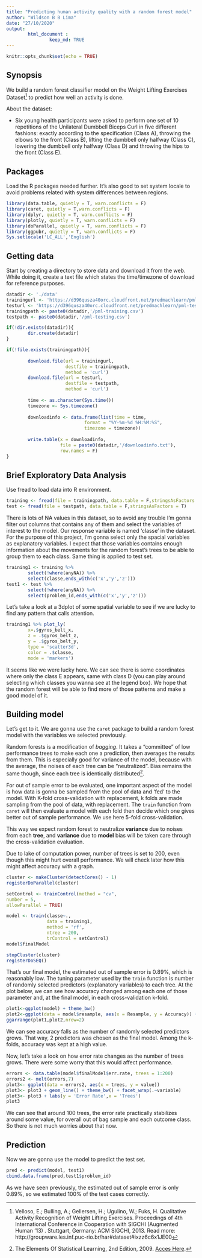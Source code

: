 ```yaml
---
title: "Predicting human activity quality with a random forest model"
author: "Wildson B B Lima"
date: "27/10/2020"
output: 
        html_document : 
                keep_md: TRUE
---
```


```r
knitr::opts_chunk$set(echo = TRUE)
```

## Synopsis

We build a random forest classifier model on the Weight Lifting Exercises Dataset[^1] to predict how well an activity is done.

About the dataset:

* Six young health participants were asked to perform one set of 10 repetitions of the Unilateral Dumbbell Biceps Curl in five different fashions: exactly according to the specification (Class A), throwing the elbows to the front (Class B), lifting the dumbbell only halfway (Class C), lowering the dumbbell only halfway (Class D) and throwing the hips to the front (Class E).

[^1]:Velloso, E.; Bulling, A.; Gellersen, H.; Ugulino, W.; Fuks, H. Qualitative Activity Recognition of Weight Lifting Exercises. Proceedings of 4th International Conference in Cooperation with SIGCHI (Augmented Human '13) . Stuttgart, Germany: ACM SIGCHI, 2013. Read more: http://groupware.les.inf.puc-rio.br/har#dataset#ixzz6c6x1JE00

## Packages

Load the R packages needed further. It's also good to set system locale to avoid problems related with system differences between regions.

```r
library(data.table, quietly = T, warn.conflicts = F)
library(caret, quietly = T,warn.conflicts = F)
library(dplyr, quietly = T, warn.conflicts = F)
library(plotly, quietly = T, warn.conflicts = F)
library(doParallel, quietly = T, warn.conflicts = F)
library(ggpubr, quietly = T, warn.conflicts = F)
Sys.setlocale('LC_ALL','English')  
```

## Getting data

Start by creating a directory to store data and download it from the web. While doing it, create a text file which states the time/timezone of download for reference purposes.  

```r
datadir <- './data'
trainingurl <- 'https://d396qusza40orc.cloudfront.net/predmachlearn/pml-training.csv'
testurl <- 'https://d396qusza40orc.cloudfront.net/predmachlearn/pml-testing.csv'
trainingpath <- paste0(datadir,'/pml-training.csv')
testpath <- paste0(datadir,'/pml-testing.csv')

if(!dir.exists(datadir)){
        dir.create(datadir)
}

if(!file.exists(trainingpath)){
        
        download.file(url = trainingurl,
                      destfile = trainingpath,
                      method = 'curl')
        download.file(url = testurl,
                      destfile = testpath,
                      method = 'curl')
        
        time <- as.character(Sys.time())
        timezone <- Sys.timezone()
        
        downloadinfo <- data.frame(list(time = time, 
                             format = "%Y-%m-%d %H:%M:%S",
                             timezone = timezone))
        
        write.table(x = downloadinfo,
                    file = paste0(datadir,'/downloadinfo.txt'),
                    row.names = F)
}

```  

## Brief Exploratory Data Analysis

Use fread to load data into R environment.

```r

training <- fread(file = trainingpath, data.table = F,stringsAsFactors = T)
test <- fread(file = testpath, data.table = F,stringsAsFactors = T)

```

There is lots of NA values in this dataset, so to avoid any trouble I'm gonna filter out columns that contains any of them and select the variables of interest to the model. Our response variable is named 'classe' in the dataset. For the purpose of this project, I'm gonna select only the spacial variables as explanatory variables. I expect that those variables contains enough information about the movements for the random forest's trees to be able to group them to each class. Same thing is applied to test set.

```r
training1 <- training %>% 
        select(!where(anyNA)) %>%
        select(classe,ends_with(c('x','y','z')))
test1 <- test %>% 
        select(!where(anyNA)) %>%
        select(problem_id,ends_with(c('x','y','z')))

```

Let's take a look at a 3dplot of some spatial variable to see if we are lucky to find any pattern that calls attention.

```r
training1 %>% plot_ly(
        x=.$gyros_belt_x,
        z = .$gyros_belt_z, 
        y = .$gyros_belt_y,
        type = 'scatter3d',
        color = .$classe,
        mode = 'markers')

```

It seems like we were lucky here. We can see there is some coordinates where only the class E appears, same with class D (you can play around selecting which classes you wanna see at the legend box). We hope that the random forest will be able to find more of those patterns and make a good model of it.

## Building model

Let's get to it. We are gonna use the `caret` package to build a random forest model with the variables we selected previously.

Random forests is a modification of *bagging*. It takes a "committee" of low performance trees to make each one a prediction, then averages the results from them. This is especially good for variance of the model, because with the average, the noises of each tree can be "neutralized". Bias remains the same though, since each tree is identically distributed[^2].

[^2]: The Elements Of Statistical Learning, 2nd Edition, 2009. [Acces Here](https://web.stanford.edu/~hastie/ElemStatLearn//). 

For out of sample error to be evaluated, one important aspect of the model is how data is gonna be sampled from the pool of data and 'fed' to the model. With K-fold cross-validation with replacement, k folds are made sampling from the pool of data, with replacement. The `train` function from `caret` will then evaluate a model with each fold then decide which one gives better out of sample performance. We use here 5-fold cross-validation. 

This way we expect random forest to neutralize **variance** due to noises from each **tree**, and **variance** due to **model** bias will be taken care through the cross-validation evaluation.

Due to lake of computation power, number of trees is set to 200, even though this might hurt overall performance. We will check later how this might affect accuracy with a graph. 

```r
cluster <- makeCluster(detectCores() - 1) 
registerDoParallel(cluster)
```

```r
setControl <- trainControl(method = "cv",
number = 5,
allowParallel = TRUE)
```

```r
model <- train(classe~.,
               data = training1,
               method = 'rf',
               ntree = 200,
               trControl = setControl)
model$finalModel
```

```r
stopCluster(cluster)
registerDoSEQ()
```

That's our final model, the estimated out of sample error is 0.89%, which is reasonably low. The tuning parameter used by the `train` function is number of randomly selected predictors (explanatory variables) to each tree. At the plot below, we can see how accuracy changed among each one of those parameter and, at the final model, in each cross-validation k-fold.

```r
plot1<-ggplot(model) + theme_bw()
plot2<-ggplot(data = model$resample, aes(x = Resample, y = Accuracy)) + geom_point() + theme_bw()
ggarrange(plot1,plot2,nrow=2)
```

We can see accuracy falls as the number of randomly selected predictors grows. That way, 2 predictors was chosen as the final model. Among the k-folds, accuracy was kept at a high value.

Now, let's take a look on how error rate changes as the number of trees grows. There were some worry that this would affect performance.

```r
errors <- data.table(model$finalModel$err.rate, trees = 1:200)
errors2 <- melt(errors,7)
plot3<- ggplot(data = errors2, aes(x = trees, y = value))
plot3<- plot3 + geom_line() + theme_bw() + facet_wrap(.~variable)
plot3<- plot3 + labs(y = 'Error Rate',x = 'Trees')
plot3
```

We can see that around 100 trees, the error rate practically stabilizes around some value, for overall out of bag sample and each outcome class. So there is not much worries about that now. 

## Prediction

Now we are gonna use the model to predict the test set.

```r
pred <- predict(model, test1)
cbind.data.frame(pred,test1$problem_id)
```

As we have seen previously, the estimated out of sample error is only 0.89%, so we estimated 100% of the test cases correctly. 






